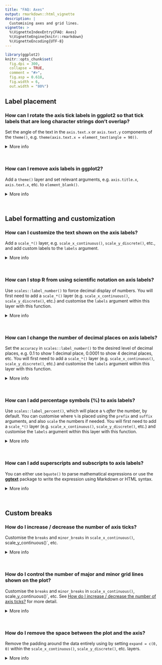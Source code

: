 ```yaml
---
title: "FAQ: Axes"
output: rmarkdown::html_vignette
description: |
  Customising axes and grid lines.
vignette: >
  %\VignetteIndexEntry{FAQ: Axes}
  %\VignetteEngine{knitr::rmarkdown}
  %\VignetteEncoding{UTF-8}
---
```


```{=html}
<style>
  .content h3 {
    margin-top: -30px;
  }
</style>
```
```r
library(ggplot2)
knitr::opts_chunk$set(
  fig.dpi = 300, 
  collapse = TRUE, 
  comment = "#>",
  fig.asp = 0.618,
  fig.width = 6,
  out.width = "80%")
```

## Label placement

### How can I rotate the axis tick labels in ggplot2 so that tick labels that are long character strings don't overlap?

Set the angle of the text in the `axis.text.x` or `axis.text.y` components of the `theme()`, e.g. `theme(axis.text.x = element_text(angle = 90))`.

<details>

<summary>More info</summary>

In the following plot the labels on the x-axis are overlapping.

```r
ggplot(msleep, aes(x = order, y = sleep_total)) +
  geom_boxplot()
```

-   Rotate axis labels: We can do this by components of the `theme()`, specifically the `axis.text.x` component. Applying some vertical and horizontal justification to the labels centers them at the axis ticks. The `angle` can be set as desired within the 0 to 360 degree range, here we set it to 90 degrees.

```r
ggplot(msleep, aes(x = order, y = sleep_total)) +
  geom_boxplot() +
  theme(axis.text.x = element_text(angle = 90, vjust = 0.5, hjust = 1))
```

-   Flip the axes: Use the y-axis for long labels.

```r
ggplot(msleep, aes(y = order, x = sleep_total)) +
  geom_boxplot()
```

-   Dodge axis labels: Add a `scale_*()` layer, e.g. `scale_x_continuous()`, `scale_y_discrete()`, etc., and customise the `guide` argument with the `guide_axis()` function. In this case we want to customise the x-axis, and the variable on the x-axis is discrete, so we'll use `scale_x_continuous()`. In the `guide` argument we use the `guide_axis()` and specify how many rows to dodge the labels into with `n.dodge`. This is likely a trial-and-error exercise, depending on the lengths of your labels and the width of your plot. In this case we've settled on 3 rows to render the labels.

```r
ggplot(msleep, aes(x = order, y = sleep_total)) +
  geom_boxplot() +
  scale_x_discrete(guide = guide_axis(n.dodge = 3))
```

-   Omit overlapping labels: Alternatively, you can set `guide_axis(check.overlap = TRUE)` to omit axis labels that overlap. ggplot2 will prioritize the first, last, and middle labels. Note that this option might be more preferable for axes representing variables that have an inherent ordering that is obvious to the audience of the plot, so that it's trivial to guess what the missing labels are. (This is not the case for the following plot.)

```r
ggplot(msleep, aes(x = order, y = sleep_total)) +
  geom_boxplot() +
  scale_x_discrete(guide = guide_axis(check.overlap = TRUE))
```

</details>

<br>

### How can I remove axis labels in ggplot2?

Add a `theme()` layer and set relevant arguments, e.g. `axis.title.x`, `axis.text.x`, etc. to `element_blank()`.

<details>

<summary>More info</summary>

Suppose we want to remove the axis labels entirely.

```r
```

-   Remove x or y axis labels: If you want to modify just one of the axes, you can do so by modifying the components of the `theme()`, setting the elements you want to remove to `element_blank()`. You would replace `x` with `y` for applying the same update to the y-axis. Note the distinction between `axis.title` and `axis.ticks` -- `axis.title` is the name of the variable and `axis.text` is the text accompanying each of the ticks.

```r
ggplot(msleep, aes(x = order, y = sleep_total)) +
  geom_boxplot() +
  theme(
    axis.title.x = element_blank(),
    axis.text.x = element_blank(),
    axis.ticks.x = element_blank()
  )
```

-   Remove all axis labels: You can use `theme_void()` to remove all theming elements. Note that this might remove more features than you like. For finer control over the theme, see below.

```r
ggplot(msleep, aes(x = order, y = sleep_total)) +
  geom_boxplot() + 
  theme_void()
```

</details>

<br>

## Label formatting and customization

### How can I customize the text shown on the axis labels?

Add a `scale_*()` layer, e.g. `scale_x_continuous()`, `scale_y_discrete()`, etc., and add custom labels to the `labels` argument.

<details>

<summary>More info</summary>

Suppose you want to give more informative labels for the type of drive train.

```r
ggplot(mpg, aes(y = drv)) +
  geom_bar()
```

-   Use the `labels` argument in the appropriate `scale_*()` function. You can find a list of these functions [here](https://ggplot2.tidyverse.org/reference/index.html#section-scales). Type of drive train (`drv`) is a discrete variable on the y-axis, so we'll adjust the labels in `scale_y_discrete()`. One option is to list the labels in the same order as the levels. Note that we start from the bottom and go up, just like we would if the variable was numeric/continuous.

```r
ggplot(mpg, aes(y = drv)) +
  geom_bar() +
  scale_y_discrete(
    labels = c("Front wheel drive", "Rear wheel drive", "Four wheel drive")
  )
```

-   Another approach is to use a named list. This approach not only makes the relabelling more explicit, but it also means you don't need to worry about the order of the levels.

```r
ggplot(mpg, aes(y = drv)) +
  geom_bar() +
  scale_y_discrete(
    labels = c(
      "f" = "Front wheel drive",
      "r" = "Rear wheel drive",
      "4" = "Four wheel drive"
    )
  )
```

</details>

<br>

### How can I stop R from using scientific notation on axis labels?

Use `scales::label_number()` to force decimal display of numbers.
You will first need to add a `scale_*()` layer (e.g. `scale_x_continuous()`, `scale_y_discrete()`, etc.) and customise the `labels` argument within this layer with this function.

<details>

<summary>More info</summary>

By default, large numbers on the axis labels in the following plot are shown in scientific notation.

```r
ggplot(txhousing, aes(x = median, y = volume)) +
  geom_point()
```

The [**scales**](https://scales.r-lib.org/) package offers a large number of functions to control the formatting of axis labels and legend keys.
Use `scales::label_number()` to force decimal display of numbers rather than using scientific notation or use `scales::label_comma()` to insert a comma every three digits.

```r
library(scales)
ggplot(txhousing, aes(x = median, y = volume)) +
  geom_point() +
  scale_x_continuous(labels = label_number()) +
  scale_y_continuous(labels = label_comma())
```

</details>

<br>

### How can I change the number of decimal places on axis labels?

Set the `accuracy` in `scales::label_number()` to the desired level of decimal places, e.g. 0.1 to show 1 decimal place, 0.0001 to show 4 decimal places, etc.
You will first need to add a `scale_*()` layer (e.g. `scale_x_continuous()`, `scale_y_discrete()`, etc.) and customise the `labels` argument within this layer with this function.

<details>

<summary>More info</summary>

Suppose you want to increase/decrease the number of decimal spaces shown in the axis text in the following plot.

```r
ggplot(seals, aes(x = delta_long, y = delta_lat)) +
  geom_point()
```

The [**scales**](https://scales.r-lib.org/) package offers a large number of functions to control the formatting of axis labels and legend keys.
Use `scales::label_number()` where the `accuracy` argument indicates the number to round to, e.g. 0.1 to show 1 decimal place, 0.0001 to show 4 decimal places, etc.

```r
library(scales)
ggplot(seals, aes(x = delta_long, y = delta_lat)) +
  geom_point() +
  scale_x_continuous(labels = label_number(accuracy = 0.1)) +
  scale_y_continuous(labels = label_number(accuracy = 0.0001))
```

</details>

<br>

### How can I add percentage symbols (%) to axis labels?

Use `scales::label_percent()`, which will place a `%` *after* the number, by default.
You can customise where `%` is placed using the `prefix` and `suffix` arguments, and also `scale` the numbers if needed.
You will first need to add a `scale_*()` layer (e.g. `scale_x_continuous()`, `scale_y_discrete()`, etc.) and customise the `labels` argument within this layer with this function.

<details>

<summary>More info</summary>

The variable on the y-axis of the following line plot (`psavert`) indicates the personal savings rate, which is in percentages.

```r
ggplot(economics, aes(x = date, y = psavert, group = 1)) +
  geom_line()
```

With `scales::label_percent()` you can add `%`s after the numbers shown on the axis to make the units more clear.

```r
ggplot(economics, aes(x = date, y = psavert, group = 1)) +
  geom_line() +
  scale_y_continuous(labels = scales::label_percent(scale = 1, accuracy = 1))
```

where the `accuracy` argument indicates the number to round to, e.g. 0.1 to show 1 decimal place, 0.0001 to show 4 decimal places, etc.

```r
library(scales)
ggplot(seals, aes(x = delta_long, y = delta_lat)) +
  geom_point() +
  scale_x_continuous(labels = label_number(accuracy = 0.1)) +
  scale_y_continuous(labels = label_number(accuracy = 0.0001))
```

</details>

<br>

### How can I add superscripts and subscripts to axis labels?

You can either use `bquote()` to parse mathematical expressions or use the [**ggtext**](https://wilkelab.org/ggtext/) package to write the expression using Markdown or HTML syntax.

<details>

<summary>More info</summary>

In the following plot `cty` is squared and `hwy` is log transformed.

```r
ggplot(mpg, aes(x = cty^2, y = log(hwy))) +
  geom_point()
```

-   Use `bquote()` function to parse mathematical expressions.

```r
ggplot(mpg, aes(x = cty^2, y = log(hwy, base = 10))) +
  geom_point() +
  labs(
    x = bquote(cty^2),
    y = bquote(paste(log[10], "(hwy)"))
  )
```

-   If you're already familiar with Markdown and HTML, you might prefer using the [ggtext](https://wilkelab.org/ggtext/) package instead. In Markdown we can write the axis labels as `cty<sup>2</sup>` and `log<sub>10</sub>(hwy)` for x and y axes, respectively. Then, we tell ggplot2 to interpret the axis labels as Markdown and not as plain text by setting `axis.title.x` and `axis.title.y` to `ggtext::element_markdown()`.

```r
ggplot(mpg, aes(x = cty^2, y = log(hwy, base = 10))) +
  geom_point() +
  labs(
    x = "cty<sup>2</sup>",
    y = "log<sub>10</sub>(hwy)"
  ) +
  theme(
    axis.title.x = ggtext::element_markdown(),
    axis.title.y = ggtext::element_markdown()
    )
```

</details>

<br>

## Custom breaks

### How do I increase / decrease the number of axis ticks?

Customise the `breaks` and `minor_breaks` in `scale_x_continuous()`, scale_y\_continuous()\`, etc.

<details>

<summary>More info</summary>

Suppose you want to customise the major and minor grid lines on both the x and the y axes of the following plot.

```r
ggplot(mpg, aes(x = cty, y = hwy)) +
  geom_point()
```

You can set `breaks` and `minor_breaks` in `scale_x_continuous()` and `scale_y_continuous()` as desired.
For example, on the x-axis we have major and minor grid breaks defined as a sequence and on the y-axis we have explicitly stated where major breaks should appear as a vector (the value stated are randomly selected for illustrative purposes only, they don't follow a best practice) and we have completely turned off minor grid lines by setting `minor_breaks` to `NULL`.

```r
ggplot(mpg, aes(x = cty, y = hwy)) +
  geom_point() +
  scale_x_continuous(
    breaks = seq(9, 35, 3),
    minor_breaks = seq(8.5, 35.5, 1)
  )  +
  scale_y_continuous(
    breaks = c(12, 23, 36, 41),
    minor_breaks = NULL
  )
```

</details>

<br>

### How do I control the number of major and minor grid lines shown on the plot?

Customise the `breaks` and `minor_breaks` in `scale_x_continuous()`, scale_y\_continuous()\`, etc.
See [How do I increase / decrease the number of axis ticks?](#how-do-i-increase-decrease-the-number-of-axis-ticks-)
for more detail.

<details>

<summary>More info</summary>

Note that the question was about grid lines but we answered it using breaks.
This is because ggplot2 will place major grid lines at each break supplied to `breaks` and minor grid lines at each break supplied to `minor_breaks`.

</details>

<br>

### How do I remove the space between the plot and the axis?

Remove the padding around the data entirely using by setting `expand = c(0, 0)` within the `scale_x_continuous()`, `scale_y_discrete()`, etc. layers.

<details>

<summary>More info</summary>

-   Remove all padding: Suppose you want to remove the padding around the heat map so it's flush against the axes.

```r
ggplot(faithfuld, aes(waiting, eruptions)) +
  geom_raster(aes(fill = density))
```

Since both x and y variables are continuous, we set `expand = c(0, 0)` in both `scale_x_continuous()` and `scale_y_continuous()`.

```r
ggplot(faithfuld, aes(waiting, eruptions)) +
  geom_raster(aes(fill = density)) +
  scale_x_continuous(expand = c(0, 0)) +
  scale_y_continuous(expand = c(0, 0))
```

-   Remove some of the padding: Suppose you want to remove the padding below the bars and the x-axis only.

```r
ggplot(mpg, aes(drv)) +
  geom_bar()
```

You would make this adjustment on `scale_y_continuous()` since that padding is in the vertical direction.

```r
ggplot(mpg, aes(drv)) +
  geom_bar() +
  scale_y_continuous(expand = c(0, 0))
```

However note that this removes the padding at the bottom of the bars as well as on top.
By default, ggplot2 The expands the scale by 5% on each side for continuous variables and by 0.6 units on each side for discrete variables.
To keep the default expansion on top while removing it at the bottom, you can use the following.
The `mult` argument in `expansion()` takes a multiplicative range expansion factors.
Given a vector of length 2, the lower limit is expanded by `mult[1]` (in this case 0) and the upper limit is expanded by `mult[2]` (in this case 0.05).

```r
ggplot(mpg, aes(drv)) +
  geom_bar() +
  scale_y_continuous(expand = expansion(mult = c(0, 0.05)))
```

</details>
